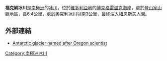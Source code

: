 {{Coord|73|45|S|166|01|E|source:GNIS|display=title}}

'''福克納冰川'''是[[南極洲|南極洲]]的[[冰川|冰川]]，位於[[維多利亞地|維多利亞地]]的[[博克格雷溫克海岸|博克格雷溫克海岸]]，處於[[登山家山脈|登山家山脈]]地區，長6.4公里，處於[[奧克利冰川|奧克利冰川]]以南3公里，最終注入[[紐恩斯夫人灣|紐恩斯夫人灣]]。

==外部連結==
* [http://www.oregonlive.com/environment/index.ssf/2009/10/antarctic_glacier_named_after.html Antarctic glacier named after Oregon scientist] {{Wayback|url=http://www.oregonlive.com/environment/index.ssf/2009/10/antarctic_glacier_named_after.html |date=20160303212801 }}

{{DEFAULTSORT:Falkner Glacier}}
[[Category:南極洲冰川|Category:南極洲冰川]]


{{BorchgrevinkCoast-geo-stub}}